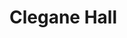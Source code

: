 
# Clegane Hall
<ProjectDetails
  floatRight
  region="Westerlands"
  house="House Clegane"
  type="Tower"
  status="Completed"
  warp="/warp cleganekeep"
  projectLead="EStoop"
  dateStarted="2015-02-08T08:00:00+00:00"
  dateCompleted="2015-02-08T08:00:00+00:00"
/>
